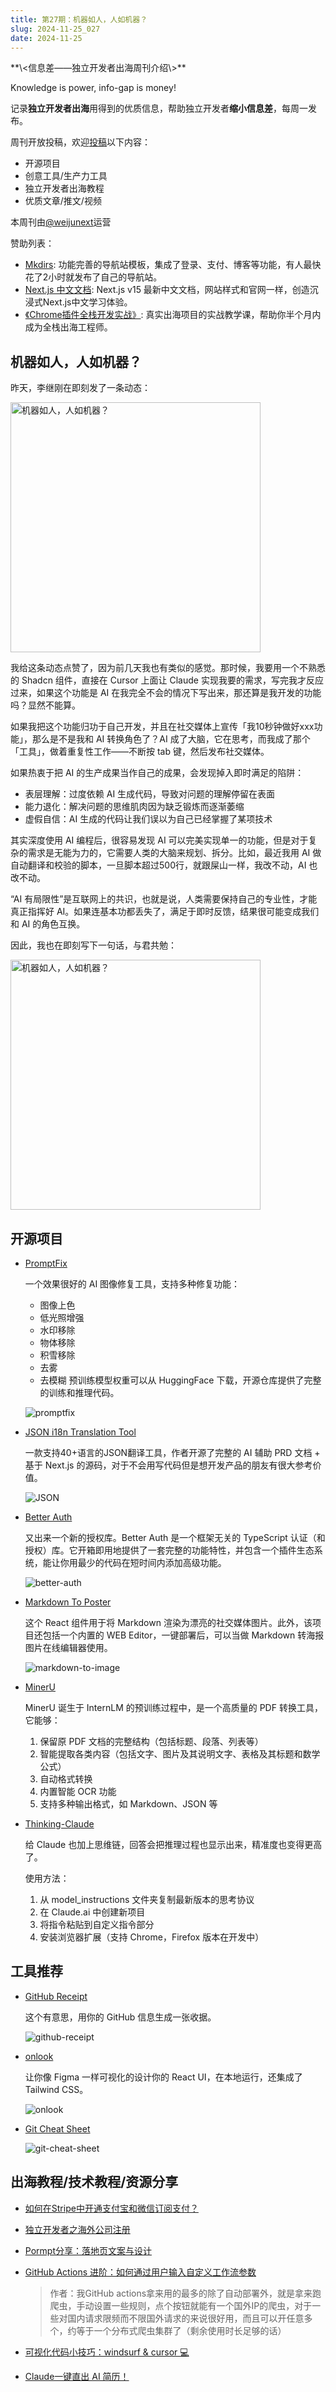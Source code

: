 ```yaml
---
title: 第27期：机器如人，人如机器？
slug: 2024-11-25_027
date: 2024-11-25
---
```


<Aside showSponsor={0}>
**\<信息差——独立开发者出海周刊介绍\>**

Knowledge is power, info-gap is money!

记录**独立开发者出海**用得到的优质信息，帮助独立开发者**缩小信息差**，每周一发布。

周刊开放投稿，欢迎[投稿](https://github.com/weijunext/gapis.money/issues)以下内容：
- 开源项目
- 创意工具/生产力工具
- 独立开发者出海教程
- 优质文章/推文/视频

本周刊由[@weijunext](https://x.com/intent/follow?screen_name=weijunext)运营


赞助列表：
- [Mkdirs](https://mkdirs.com?via=share/): 功能完善的导航站模板，集成了登录、支付、博客等功能，有人最快花了2小时就发布了自己的导航站。
- [Next.js 中文文档](https://nextjscn.org/docs?utm_source=gapis.money): Next.js v15 最新中文文档，网站样式和官网一样，创造沉浸式Next.js中文学习体验。
- [《Chrome插件全栈开发实战》](https://ship.weijunext.com/): 真实出海项目的实战教学课，帮助你半个月内成为全栈出海工程师。
</Aside>

## 机器如人，人如机器？

昨天，李继刚在即刻发了一条动态：

<img src="/assets/027/ljg.webp" alt="机器如人，人如机器？" width="400px" className="rounded border-4 border-main" />

我给这条动态点赞了，因为前几天我也有类似的感觉。那时候，我要用一个不熟悉的 Shadcn 组件，直接在 Cursor 上面让 Claude 实现我要的需求，写完我才反应过来，如果这个功能是 AI 在我完全不会的情况下写出来，那还算是我开发的功能吗？显然不能算。

如果我把这个功能归功于自己开发，并且在社交媒体上宣传「我10秒钟做好xxx功能」，那么是不是我和 AI 转换角色了？AI 成了大脑，它在思考，而我成了那个「工具」，做着重复性工作——不断按 tab 键，然后发布社交媒体。

如果热衷于把 AI 的生产成果当作自己的成果，会发现掉入即时满足的陷阱：
- 表层理解：过度依赖 AI 生成代码，导致对问题的理解停留在表面
- 能力退化：解决问题的思维肌肉因为缺乏锻炼而逐渐萎缩
- 虚假自信：AI 生成的代码让我们误以为自己已经掌握了某项技术

其实深度使用 AI 编程后，很容易发现 AI 可以完美实现单一的功能，但是对于复杂的需求是无能为力的，它需要人类的大脑来规划、拆分。比如，最近我用 AI 做自动翻译和校验的脚本，一旦脚本超过500行，就跟屎山一样，我改不动，AI 也改不动。

“AI 有局限性”是互联网上的共识，也就是说，人类需要保持自己的专业性，才能真正指挥好 AI。如果连基本功都丢失了，满足于即时反馈，结果很可能变成我们和 AI 的角色互换。

因此，我也在即刻写下一句话，与君共勉：

<img src="/assets/027/cp.webp" alt="机器如人，人如机器？" width="400px" className="rounded border-4 border-main" />

## 开源项目

- [PromptFix](https://github.com/yeates/PromptFix)

  一个效果很好的 AI 图像修复工具，支持多种修复功能：
    - 图像上色
    - 低光照增强
    - 水印移除
    - 物体移除
    - 积雪移除
    - 去雾
    - 去模糊
  预训练模型权重可以从 HuggingFace 下载，开源仓库提供了完整的训练和推理代码。

  ![promptfix](/assets/027/promptfix.gif)

- [JSON i18n Translation Tool](https://github.com/ViggoZ/json-translate)

  一款支持40+语言的JSON翻译工具，作者开源了完整的 AI 辅助 PRD 文档 + 基于 Next.js 的源码，对于不会用写代码但是想开发产品的朋友有很大参考价值。

  ![JSON](/assets/027/json-translator.webp)

- [Better Auth](https://github.com/better-auth/better-auth)

  又出来一个新的授权库。Better Auth 是一个框架无关的 TypeScript 认证（和授权）库。它开箱即用地提供了一套完整的功能特性，并包含一个插件生态系统，能让你用最少的代码在短时间内添加高级功能。

  ![better-auth](/assets/027/better-auth.webp)

- [Markdown To Poster](https://github.com/gcui-art/markdown-to-image)

  这个 React 组件用于将 Markdown 渲染为漂亮的社交媒体图片。此外，该项目还包括一个内置的 WEB Editor，一键部署后，可以当做 Markdown 转海报图片在线编辑器使用。

  ![markdown-to-image](/assets/027/markdown-to-image.webp)

- [MinerU](https://github.com/opendatalab/MinerU)

  MinerU 诞生于 InternLM 的预训练过程中，是一个高质量的 PDF 转换工具，它能够：
    1. 保留原 PDF 文档的完整结构（包括标题、段落、列表等）
    2. 智能提取各类内容（包括文字、图片及其说明文字、表格及其标题和数学公式）
    3. 自动格式转换
    4. 内置智能 OCR 功能
    5. 支持多种输出格式，如 Markdown、JSON 等

- [Thinking-Claude](https://github.com/richards199999/Thinking-Claude)

  给 Claude 也加上思维链，回答会把推理过程也显示出来，精准度也变得更高了。

  使用方法：
    1. 从 model_instructions 文件夹复制最新版本的思考协议
    2. 在 Claude.ai 中创建新项目
    3. 将指令粘贴到自定义指令部分
    4. 安装浏览器扩展（支持 Chrome，Firefox 版本在开发中）


## 工具推荐

- [GitHub Receipt](https://gitreceipt.vercel.app/)

  这个有意思，用你的 GitHub 信息生成一张收据。

  ![github-receipt](/assets/027/github-receipt.webp)

- [onlook](https://onlook.dev/)

  让你像 Figma 一样可视化的设计你的 React UI，在本地运行，还集成了Tailwind CSS。

  ![onlook](/assets/027/onlook.webp)

- [Git Cheat Sheet](https://wizardzines.com/git-cheat-sheet.pdf)

  ![git-cheat-sheet](/assets/027/git-cheat-sheet.webp)


## 出海教程/技术教程/资源分享

- [如何在Stripe中开通支付宝和微信订阅支付？](https://zhuanlan.zhihu.com/p/5399191484)

- [独立开发者之海外公司注册](https://meepo.me/du-li-kai-fa-zhe-zhi-hai-wai-gong-si-zhu-ce/)

- [Pormpt分享：落地页文案与设计](https://m.okjike.com/originalPosts/67395d108dc13469670b348b)

- [GitHub Actions 进阶：如何通过用户输入自定义工作流参数](https://blog.axiaoxin.com/post/dynamic-parameters-in-github-actions/)

  > 作者：我GitHub actions拿来用的最多的除了自动部署外，就是拿来跑爬虫，手动设置一些规则，点个按钮就能有一个国外IP的爬虫，对于一些对国内请求限频而不限国外请求的来说很好用，而且可以开任意多个，约等于一个分布式爬虫集群了（剩余使用时长足够的话）

- [可视化代码小技巧：windsurf & cursor 💻](https://x.com/linearuncle/status/1859030244633858329)

- [Claude一键直出 AI 简历！](https://mp.weixin.qq.com/s/IdMpz2DIWM1g1b3CJxgISA)

